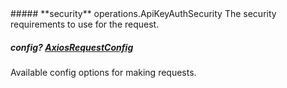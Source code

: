 
<Collapsible>
    ##### **security** operations.ApiKeyAuthSecurity
    The security requirements to use for the request.
    <Collapsible.Break/>
    <ApiKeyAuthSecurity/>
</Collapsible>

##### **config?** [AxiosRequestConfig](https://axios-http.com/docs/req_config)
Available config options for making requests.

